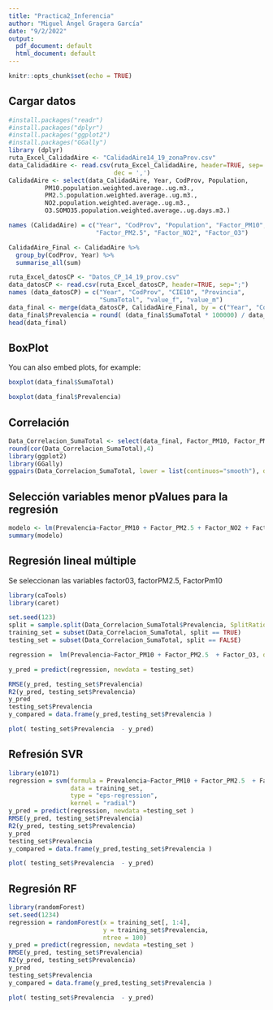 ---
title: "Practica2_Inferencia"
author: "Miguel Ángel Gragera García"
date: "9/2/2022"
output:
  pdf_document: default
  html_document: default
---

```{r setup, include=FALSE}
knitr::opts_chunk$set(echo = TRUE)
```

## Cargar datos

```{r cars}
#install.packages("readr")
#install.packages("dplyr")
#install.packages("ggplot2")
#install.packages("GGally")
library (dplyr)
ruta_Excel_CalidadAire <- "CalidadAire14_19_zonaProv.csv"
data_CalidadAire <- read.csv(ruta_Excel_CalidadAire, header=TRUE, sep=';', 
                             dec = ',')
CalidadAire <- select(data_CalidadAire, Year, CodProv, Population,
          PM10.population.weighted.average..ug.m3., 
          PM2.5.population.weighted.average..ug.m3., 
          NO2.population.weighted.average..ug.m3., 
          O3.SOMO35.population.weighted.average..ug.days.m3.)

names (CalidadAire) = c("Year", "CodProv", "Population", "Factor_PM10", 
                        "Factor_PM2.5", "Factor_NO2", "Factor_O3")

CalidadAire_Final <- CalidadAire %>% 
  group_by(CodProv, Year) %>% 
  summarise_all(sum)

ruta_Excel_datosCP <- "Datos_CP_14_19_prov.csv"
data_datosCP <- read.csv(ruta_Excel_datosCP, header=TRUE, sep=";")
names (data_datosCP) = c("Year", "CodProv", "CIE10", "Provincia", 
                         "SumaTotal", "value_f", "value_m")
data_final <- merge(data_datosCP, CalidadAire_Final, by = c("Year", "CodProv"))
data_final$Prevalencia = round( (data_final$SumaTotal * 100000) / data_final$Population , 2 )
head(data_final)

```

## BoxPlot 

You can also embed plots, for example:

```{r pressure, echo=FALSE}
boxplot(data_final$SumaTotal)
```
```{r}
boxplot(data_final$Prevalencia)
```
## Correlación
```{r}
Data_Correlacion_SumaTotal <- select(data_final, Factor_PM10, Factor_PM2.5, Factor_NO2, Factor_O3, Prevalencia)
round(cor(Data_Correlacion_SumaTotal),4)
library(ggplot2)
library(GGally)
ggpairs(Data_Correlacion_SumaTotal, lower = list(continuos="smooth"), diag = list(continuos="barDiag"), axislabels="none")
```

## Selección variables menor pValues para la regresión

```{r}
modelo <- lm(Prevalencia~Factor_PM10 + Factor_PM2.5 + Factor_NO2 + Factor_O3, data = Data_Correlacion_SumaTotal)
summary(modelo)
```
## Regresión lineal múltiple

Se seleccionan las variables factor03, factorPM2.5, FactorPm10

```{r}
library(caTools)
library(caret)

set.seed(123)
split = sample.split(Data_Correlacion_SumaTotal$Prevalencia, SplitRatio = 0.8)
training_set = subset(Data_Correlacion_SumaTotal, split == TRUE)
testing_set = subset(Data_Correlacion_SumaTotal, split == FALSE)

regression =  lm(Prevalencia~Factor_PM10 + Factor_PM2.5  + Factor_O3, data = training_set)

y_pred = predict(regression, newdata = testing_set)

RMSE(y_pred, testing_set$Prevalencia)
R2(y_pred, testing_set$Prevalencia)
y_pred
testing_set$Prevalencia
y_compared = data.frame(y_pred,testing_set$Prevalencia )

plot( testing_set$Prevalencia  - y_pred)
```
## Refresión SVR

```{r}
library(e1071)
regression = svm(formula = Prevalencia~Factor_PM10 + Factor_PM2.5  + Factor_O3,
                 data = training_set, 
                 type = "eps-regression", 
                 kernel = "radial")
y_pred = predict(regression, newdata =testing_set )
RMSE(y_pred, testing_set$Prevalencia)
R2(y_pred, testing_set$Prevalencia)
y_pred
testing_set$Prevalencia
y_compared = data.frame(y_pred,testing_set$Prevalencia )

plot( testing_set$Prevalencia  - y_pred)
```


## Regresión RF

```{r}
library(randomForest)
set.seed(1234)
regression = randomForest(x = training_set[, 1:4],
                          y = training_set$Prevalencia,
                          ntree = 100)
y_pred = predict(regression, newdata =testing_set )
RMSE(y_pred, testing_set$Prevalencia)
R2(y_pred, testing_set$Prevalencia)
y_pred
testing_set$Prevalencia
y_compared = data.frame(y_pred,testing_set$Prevalencia )

plot( testing_set$Prevalencia  - y_pred)
```

